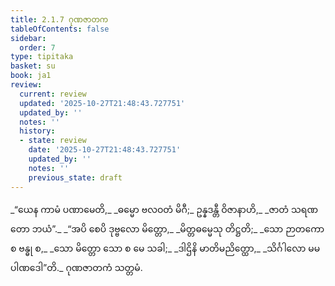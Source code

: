 ```yaml
---
title: 2.1.7 ဂုဏဇာတက
tableOfContents: false
sidebar:
  order: 7
type: tipitaka
basket: su
book: ja1
review:
  current: review
  updated: '2025-10-27T21:48:43.727751'
  updated_by: ''
  notes: ''
  history:
  - state: review
    date: '2025-10-27T21:48:43.727751'
    updated_by: ''
    notes: ''
    previous_state: draft
---
```



<ReviewStatus review={frontmatter.review} showDetails={true} />

<HypothesisAnnotation frontmatter={frontmatter} />

<DynamicBreadcrumb />

<Division number="13" book="ja1" e="ch" v="22" p="38">

<Paragraph number="358" type="verses" book="ja1">
_“ယေန ကာမံ ပဏာမေတိ,_  
_ဓမ္မော ဗလဝတံ မိဂီ;_  
ဥန္နဒန္တီ ဝိဇာနာဟိ,_  
_ဇာတံ သရဏတော ဘယံ”._  

</Paragraph>

</Division>
<Division number="14" book="ja1" e="ch" v="22" p="38">

<Paragraph number="359" type="verses" book="ja1">
_“အပိ စေပိ ဒုဗ္ဗလော မိတ္တော,_  
_မိတ္တဓမ္မေသု တိဋ္ဌတိ;_  
_သော ဉာတကော စ ဗန္ဓု စ,_  
_သော မိတ္တော သော စ မေ သခါ;_  
_ဒါဌိနိ မာတိမညိတ္ထော,_  
_သိင်္ဂါလော မမ ပါဏဒေါ”တိ._  


</Paragraph>
</Division>

<Paragraph number="360" type="center" book="ja1">
ဂုဏဇာတကံ သတ္တမံ.
</Paragraph>